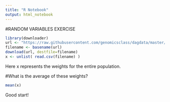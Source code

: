 ```yaml
---
title: "R Notebook"
output: html_notebook
---
```


#RANDOM VARIABLES EXERCISE

```r
library(downloader) 
url <- "https://raw.githubusercontent.com/genomicsclass/dagdata/master/inst/extdata/femaleControlsPopulation.csv"
filename <- basename(url)
download(url, destfile=filename)
x <- unlist( read.csv(filename) )
```

Here x represents the weights for the entire population.

#What is the average of these weights?

```r
mean(x)
```
Good start!
